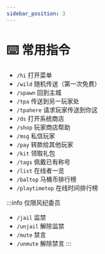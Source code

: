 ```yaml
---
sidebar_position: 3
---
```


# ⌨️ 常用指令

- `/hi` 打开菜单
- `/wild` 随机传送（第一次免费）
- `/spawn` 回到主城
- `/tpa` 传送到另一玩家处
- `/tpahere` 请求玩家传送到你这
- `/ds` 打开系统商店
- `/shop` 玩家商店帮助
- `/msg` 私信玩家
- `/pay` 转款给其他玩家
- `/kit` 领取礼包
- `/tags` 佩戴已有称号
- `/list` 在线者一览
- `/baltop` 马桶币排行榜
- `/playtimetop` 在线时间排行榜

:::info 仅限风纪委员
- `/jail` 监禁
- `/unjail` 解除监禁
- `/mute` 禁言
- `/unmute` 解除禁言
:::

